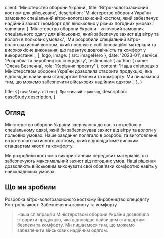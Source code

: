 
  client: 'Міністерство оборони України',
  title: 'Вітро-вологозахисний костюм для військових',
  description:
    'Міністерство оборони України замовило спеціальний вітро-вологозахисний костюм, який забезпечує надійний захист і комфорт для військових у різних погодних умовах.',
  summary: [
    'Міністерство оборони України - ключовий замовник спеціального одягу для військових, який забезпечує захист від вітру та вологи в польових умовах.',
    'Ми розробили спеціальний вітро-вологозахисний костюм, який поєднує в собі інноваційні матеріали та високоякісне виконання, що гарантує довговічність та комфорт у використанні.',
  ],
  logo,
  image: { src: imageHero },
  date: '2023-01',
  service: 'Розробка та виробництво спецодягу',
  testimonial: {
    author: { name: 'Олена Безпечна', role: 'Керівник проекту' },
    content:
      'Наша співпраця з Міністерством оборони України дозволила створити продукцію, яка відповідає найвищим стандартам безпеки та комфорту. Ми пишаємося тим, що можемо забезпечити військових надійним одягом.',
  },
}

  title: `${caseStudy.client} Практичний приклад`,
  description: caseStudy.description,
}

## Огляд

Міністерство оборони України звернулося до нас з потребою у спеціальному одязі, який би забезпечував захист від вітру та вологи у польових умовах. Наше завдання полягало в розробці та виготовленні вітро-вологозахисного костюму, який відповідатиме високим стандартам якості та комфорту.

Ми розробили костюм з використанням передових матеріалів, які забезпечують максимальний захист від погодних умов. Наші рішення дозволяють військовим виконувати свої обов'язки комфортно навіть у найскладніших умовах.

## Що ми зробили

<TagList>
  <TagListItem>Розробка вітро-вологозахисного костюму</TagListItem>
  <TagListItem>Виробництво спецодягу</TagListItem>
  <TagListItem>Контроль якості</TagListItem>
  <TagListItem>Забезпечення захисту та комфорту</TagListItem>
</TagList>

<Blockquote
  author={{ name: 'Олена Безпечна', role: 'Керівник проекту, СпецОдяг' }}
  image={{ src: imageDebraFiscal }}
>
  Наша співпраця з Міністерством оборони України дозволила створити продукцію, яка відповідає найвищим стандартам безпеки та комфорту. Ми пишаємося тим, що можемо забезпечити військових надійним одягом.
</Blockquote>

<StatList>
  <StatListItem value="100%" label="Задоволених клієнтів" />
  <StatListItem value="95%" label="Позитивні відгуки" />
  <StatListItem value="0%" label="Випадків браку" />
  <StatListItem value="Безцінно" label="Захист у польових умовах" />
</StatList>